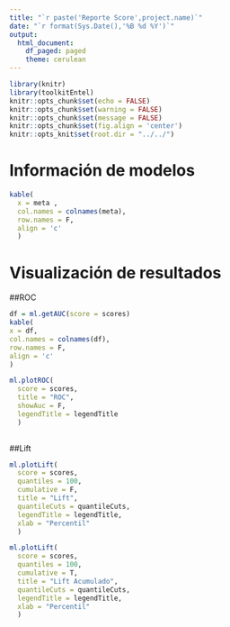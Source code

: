```yaml
---
title: "`r paste('Reporte Score',project.name)`"
date: "`r format(Sys.Date(),'%B %d %Y')`"
output:
  html_document:
    df_paged: paged
    theme: cerulean
---
```



```r
library(knitr)
library(toolkitEntel)
knitr::opts_chunk$set(echo = FALSE)
knitr::opts_chunk$set(warning = FALSE)
knitr::opts_chunk$set(message = FALSE)
knitr::opts_chunk$set(fig.align = 'center')
knitr::opts_knit$set(root.dir = "../../")

```
# Información de modelos 

```r

kable(
  x = meta ,
  col.names = colnames(meta),
  row.names = F,
  align = 'c'
  )

```


# Visualización de resultados

##ROC 

```r
df = ml.getAUC(score = scores)
kable(
x = df,
col.names = colnames(df),
row.names = F,
align = 'c'
)

```

```r
ml.plotROC(
  score = scores,
  title = "ROC",
  showAuc = F,
  legendTitle = legendTitle
  )
  

```

##Lift 
```r
ml.plotLift(
  score = scores,
  quantiles = 100,
  cumulative = F,
  title = "Lift",
  quantileCuts = quantileCuts,
  legendTitle = legendTitle,
  xlab = "Percentil"
  )


```

```r
ml.plotLift(
  score = scores,
  quantiles = 100,
  cumulative = T,
  title = "Lift Acumulado",
  quantileCuts = quantileCuts,
  legendTitle = legendTitle,
  xlab = "Percentil"
  )
  

```
